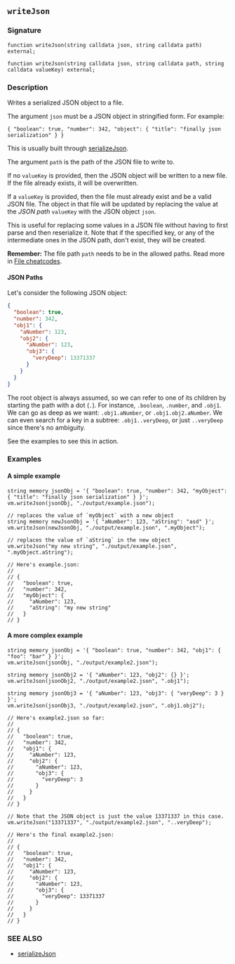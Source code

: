 ## `writeJson`

### Signature

```solidity
function writeJson(string calldata json, string calldata path) external;

function writeJson(string calldata json, string calldata path, string calldata valueKey) external;
```

### Description

Writes a serialized JSON object to a file.

The argument `json` must be a JSON object in stringified form. For example:

```text
{ "boolean": true, "number": 342, "object": { "title": "finally json serialization" } }
```

This is usually built through [serializeJson](/reference/cheatcodes/serialize-json.mdx).

The argument `path` is the path of the JSON file to write to.

If no `valueKey` is provided, then the JSON object will be written to a new file. If the file already exists, it will be overwritten.

If a `valueKey` is provided, then the file must already exist and be a valid JSON file. The object in that file will be updated by replacing the value at the _JSON path_ `valueKey` with the JSON object `json`.

This is useful for replacing some values in a JSON file without having to first parse and then reserialize it. Note that if the specified key, or any of the intermediate ones in the JSON path, don't exist, they will be created.

**Remember:** The file path `path` needs to be in the allowed paths. Read more in [File cheatcodes](/reference/cheatcodes/fs.mdx).

#### JSON Paths

Let's consider the following JSON object:

```json
{
  "boolean": true,
  "number": 342,
  "obj1": {
    "aNumber": 123,
    "obj2": {
      "aNumber": 123,
      "obj3": {
        "veryDeep": 13371337
      }
    }
  }
}
```

The root object is always assumed, so we can refer to one of its children by starting the path with a dot (`.`). For instance, `.boolean`, `.number`, and `.obj1`.
We can go as deep as we want: `.obj1.aNumber`, or `.obj1.obj2.aNumber`.
We can even search for a key in a subtree: `.obj1..veryDeep`, or just `..veryDeep` since there's no ambiguity.

See the examples to see this in action.

### Examples

#### A simple example

```solidity
string memory jsonObj = '{ "boolean": true, "number": 342, "myObject": { "title": "finally json serialization" } }';
vm.writeJson(jsonObj, "./output/example.json");

// replaces the value of `myObject` with a new object
string memory newJsonObj = '{ "aNumber": 123, "aString": "asd" }';
vm.writeJson(newJsonObj, "./output/example.json", ".myObject");

// replaces the value of `aString` in the new object
vm.writeJson("my new string", "./output/example.json", ".myObject.aString");

// Here's example.json:
//
// {
//   "boolean": true,
//   "number": 342,
//   "myObject": {
//     "aNumber": 123,
//     "aString": "my new string"
//   }
// }
```

#### A more complex example

```solidity
string memory jsonObj = '{ "boolean": true, "number": 342, "obj1": { "foo": "bar" } }';
vm.writeJson(jsonObj, "./output/example2.json");

string memory jsonObj2 = '{ "aNumber": 123, "obj2": {} }';
vm.writeJson(jsonObj2, "./output/example2.json", ".obj1");

string memory jsonObj3 = '{ "aNumber": 123, "obj3": { "veryDeep": 3 } }';
vm.writeJson(jsonObj3, "./output/example2.json", ".obj1.obj2");

// Here's example2.json so far:
//
// {
//   "boolean": true,
//   "number": 342,
//   "obj1": {
//     "aNumber": 123,
//     "obj2": {
//       "aNumber": 123,
//       "obj3": {
//         "veryDeep": 3
//       }
//     }
//   }
// }

// Note that the JSON object is just the value 13371337 in this case.
vm.writeJson("13371337", "./output/example2.json", "..veryDeep");

// Here's the final example2.json:
//
// {
//   "boolean": true,
//   "number": 342,
//   "obj1": {
//     "aNumber": 123,
//     "obj2": {
//       "aNumber": 123,
//       "obj3": {
//         "veryDeep": 13371337
//       }
//     }
//   }
// }
```

### SEE ALSO

- [serializeJson](/reference/cheatcodes/serialize-json.mdx)
